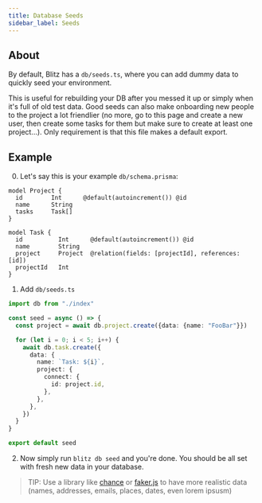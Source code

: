 ```yaml
---
title: Database Seeds
sidebar_label: Seeds
---
```


## About

By default, Blitz has a `db/seeds.ts`, where you can add dummy data to quickly seed your environment.

This is useful for rebuilding your DB after you messed it up or simply when it's full of old test data. Good seeds can also make onboarding new people to the project a lot friendlier (no more, go to this page and create a new user, then create some tasks for them but make sure to create at least one project...). Only requirement is that this file makes a default export.

## Example

0. Let's say this is your example `db/schema.prisma`:

```prisma
model Project {
  id        Int      @default(autoincrement()) @id
  name      String
  tasks     Task[]
}

model Task {
  id          Int      @default(autoincrement()) @id
  name        String
  project     Project  @relation(fields: [projectId], references: [id])
  projectId   Int
}
```

1. Add `db/seeds.ts`

```ts
import db from "./index"

const seed = async () => {
  const project = await db.project.create({data: {name: "FooBar"}})

  for (let i = 0; i < 5; i++) {
    await db.task.create({
      data: {
        name: `Task: ${i}`,
        project: {
          connect: {
            id: project.id,
          },
        },
      },
    })
  }
}

export default seed
```

2. Now simply run `blitz db seed` and you're done. You should be all set with fresh new data in your database.

> TIP: Use a library like [chance](https://chancejs.com/) or [faker.js](https://github.com/Marak/Faker.js) to have more realistic data (names, addresses, emails, places, dates, even lorem ipsusm)

